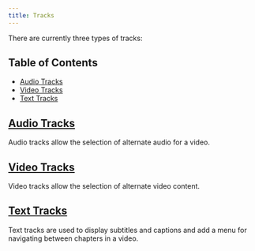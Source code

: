 ```yaml
---
title: Tracks
---
```


There are currently three types of tracks:

## Table of Contents

* [Audio Tracks](#audio-tracks)
* [Video Tracks](#video-tracks)
* [Text Tracks](#text-tracks)

## [Audio Tracks](/docs/guides/audio-tracks.md)

Audio tracks allow the selection of alternate audio for a video.

## [Video Tracks](/docs/guides/video-tracks.md)

Video tracks allow the selection of alternate video content.

## [Text Tracks](/docs/guides/text-tracks.md)

Text tracks are used to display subtitles and captions and add a menu for navigating between chapters in a video.
